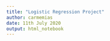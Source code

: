 ```yaml
---
title: "Logistic Regression Project"
author: carmemias
date: 11th July 2020
output: html_notebook
---
```





